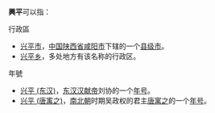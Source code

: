 '''興平'''可以指：

;行政區
* [[兴平市|兴平市]]，[[中国|中国]][[陕西省|陕西省]][[咸阳市|咸阳市]]下辖的一个[[县级市|县级市]]。
* [[兴平乡|兴平乡]]，多处地方有该名称的行政区。
;年號
* [[兴平_(东汉)|兴平 (东汉)]]，[[东汉|东汉]][[汉献帝|汉献帝]]刘协的一个[[年号|年号]]。
* [[兴平_(唐㝢之)|兴平 (唐㝢之)]]，[[南北朝|南北朝]]时期吴政权的君主[[唐寓之|唐寓之]]的一个[[年号|年号]]。

{{disambig|Cat=二字中國相關消歧義}}